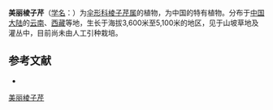 {{NoteTA|G1=LS}}
{{Speciesbox
| name = 美丽棱子芹
| status = 
| status_system = 
| image = 
| genus = Pleurospermum
| species = amabile
| authority = Craib ex W. W. Smith in Trans.
}}

'''美丽棱子芹'''（[[学名|学名]]：{{lang|la|''Pleurospermum amabile''}}）为[[伞形科|伞形科]][[棱子芹属|棱子芹属]]的植物，为中国的特有植物。分布于[[中国大陆|中国大陆]]的[[云南|云南]]、[[西藏|西藏]]等地，生长于海拔3,600米至5,100米的地区，见于山坡草地及灌丛中，目前尚未由人工引种栽培。

== 参考文献 ==
<div class="references-small">
* {{cite web| url =http://www.bioinfo.cn/db05/KmzwSpecies.php?action=view&id=22924| title =美丽棱子芹| work =《中国高等植物数据库全库》| publisher =中国科学院微生物研究所| author =昆明植物研究所| accessdate =2009-02-25| deadurl =yes| archiveurl =https://web.archive.org/web/20160305002604/http://www.bioinfo.cn/db05/KmzwSpecies.php?action=view&id=22924| archivedate =2016-03-05}}
</div>
{{Taxonbar|from=Q15231864}}

[[Category:棱子芹属|美丽棱子芹]]


{{Apiales-stub}}